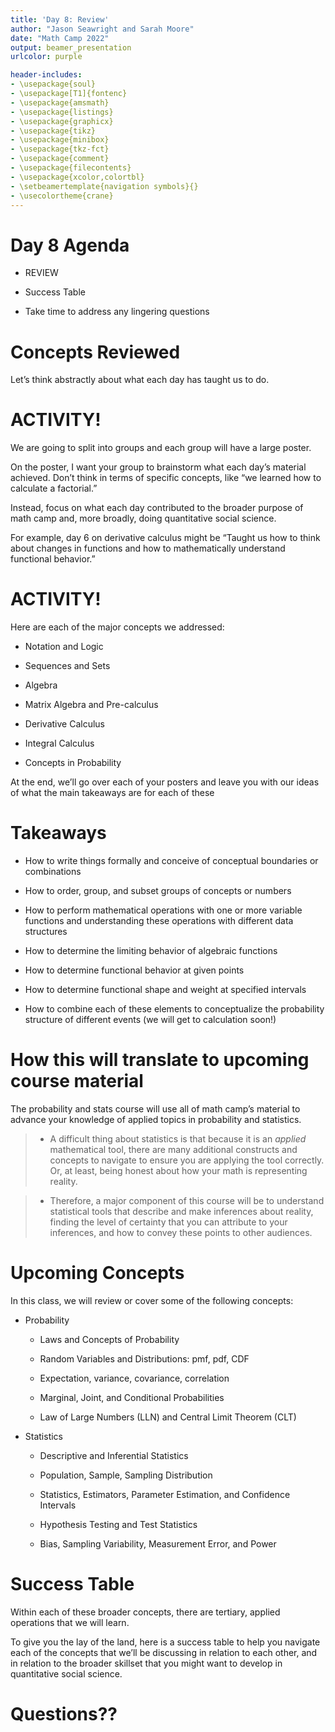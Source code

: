 ```yaml
---
title: 'Day 8: Review'
author: "Jason Seawright and Sarah Moore"
date: "Math Camp 2022"
output: beamer_presentation
urlcolor: purple

header-includes: 
- \usepackage{soul}
- \usepackage[T1]{fontenc}
- \usepackage{amsmath}
- \usepackage{listings}
- \usepackage{graphicx}
- \usepackage{tikz}
- \usepackage{minibox}
- \usepackage{tkz-fct}   
- \usepackage{comment}
- \usepackage{filecontents}
- \usepackage{xcolor,colortbl}
- \setbeamertemplate{navigation symbols}{}
- \usecolortheme{crane}
---
```


# Day 8 Agenda 

- REVIEW 

- Success Table

- Take time to address any lingering questions

# Concepts Reviewed 

Let's think abstractly about what each day has taught us to do. 

# ACTIVITY!

We are going to split into groups and each group will have a large poster.

On the poster, I want your group to brainstorm what each day's material achieved. Don't think in terms of specific concepts, like "we learned how to calculate a factorial." 

Instead, focus on what each day contributed to the broader purpose of math camp and, more broadly, doing quantitative social science. 

For example, day 6 on derivative calculus might be "Taught us how to think about changes in functions and how to mathematically understand functional behavior."

# ACTIVITY!
 
Here are each of the major concepts we addressed: 


- Notation and Logic

- Sequences and Sets

- Algebra 

- Matrix Algebra and Pre-calculus 

- Derivative Calculus 

- Integral Calculus 

- Concepts in Probability 

At the end, we'll go over each of your posters and leave you with our ideas of what the main takeaways are for each of these 

# Takeaways 
\small 

- \textbf{Notation and Logic:} How to write things formally and conceive of conceptual boundaries or combinations 

- \textbf{Sequences and Sets:} How to order, group, and subset groups of concepts or numbers

- \textbf{Algebra and Matrix Algebra:} How to perform mathematical operations with one or more variable functions and understanding these operations with different data structures

- \textbf{Precalculus:} How to determine the limiting behavior of algebraic functions  

- \textbf{Derivative Calculus:} How to determine functional behavior at given points

- \textbf{Integral Calculus:} How to determine functional shape and weight at specified intervals  

- \textbf{Concepts in Probability:} How to combine each of these elements to conceptualize the probability structure of different events (we will get to calculation soon!)


# How this will translate to upcoming course material 

The probability and stats course will use all of math camp's material to advance your knowledge of applied topics in probability and statistics. 

>- A difficult thing about statistics is that because it is an *applied* mathematical tool, there are many additional constructs and concepts to navigate to ensure you are applying the tool correctly. Or, at least, being honest about how your math is representing reality.

>- Therefore, a major component of this course will be to understand statistical tools that describe and make inferences about reality, finding the level of certainty that you can attribute to your inferences, and how to convey these points to other audiences.

# Upcoming Concepts 

In this class, we will review or cover some of the following concepts: 

- Probability 

  - Laws and Concepts of Probability 

  - Random Variables and Distributions: pmf, pdf, CDF 
  
  - Expectation, variance, covariance, correlation 

  - Marginal, Joint, and Conditional Probabilities 

  - Law of Large Numbers (LLN) and Central Limit Theorem (CLT)

- Statistics 

  - Descriptive and Inferential Statistics 
  - Population, Sample, Sampling Distribution 
  
  - Statistics, Estimators, Parameter Estimation, and Confidence Intervals 
  
  - Hypothesis Testing and Test Statistics 
  - Bias, Sampling Variability, Measurement Error, and Power 

# Success Table 

Within each of these broader concepts, there are tertiary, applied operations that we will learn. 

To give you the lay of the land, here is a success table to help you navigate each of the concepts that we'll be discussing in relation to each other, and in relation to the broader skillset that you might want to develop in quantitative social science. 

# Questions?? 

